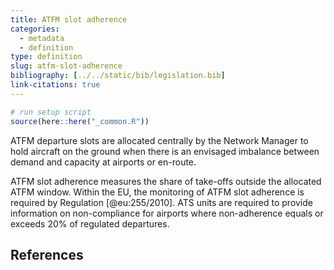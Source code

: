 ```yaml
---
title: ATFM slot adherence
categories:
  - metadata
  - definition
type: definition
slug: atfm-slot-adherence
bibliography: [../../static/bib/legislation.bib]
link-citations: true
---
```

```r
# run setup script
source(here::here("_common.R"))
```


ATFM departure slots are allocated centrally by the Network Manager to hold aircraft on the ground when there is an envisaged imbalance between demand and capacity at airports or en-route. 

ATFM slot adherence measures the share of take-offs outside the allocated ATFM window. Within the EU, the monitoring of ATFM slot adherence is required by Regulation [@eu:255/2010]. ATS units are required to provide information on non-compliance for airports where non-adherence equals or exceeds 20% of regulated departures.

## References
